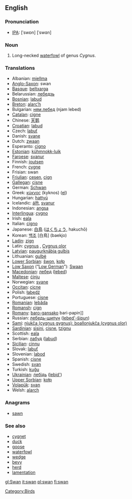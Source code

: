 ==English==

=== Pronunciation ===
*[[w:IPA|IPA]]: {{UK}} [ˈswɒn] {{US}} [ˈswɑn]

=== Noun ===
{{en-noun-reg}}

# Long-necked [[waterfowl]] of genus ''Cygnus''.

=== Translations ===
*Albanian: [[mjellma]]
*[[Anglo-Saxon]]: swan {{m}}
*[[Basque]]: [[beltxarga]]
*Belarussian: [[лебедзь]]
*[[Bosnian]]: [[labud]] {{f}}
*[[Breton]]: [[alarc’h]] {{m}}
*Bulgarian: [[ням лебед]] (njam lebed)
*[[Catalan]]: [[cigne]]
*Chinese: [[天鹅]]
*[[Croatian]]: [[labud]]
*Czech: [[labuť]]
*Danish: [[svane]]
*Dutch: [[zwaan]] {{f}}
*Esperanto: [[cigno]]
*[[Estonian]]: [[kühmnokk-luik]]
*[[Faroese]]: [[svanur]]
*Finnish: [[joutsen]]
*French: [[cygne]] {{m}}
*Frisian: swan
*[[Friulian]]: [[cesen]], [[cign]]
*[[Gallegan]]: [[cisne]]
*German: [[Schwan]] {{m}}
*Greek: [[κύκνος]]  (kyknos) ([[:el:κύκνος|el]])
*Hungarian: [[hattyú]]
*Icelandic: [[álft]], [[svanur]]
*Indonesian: [[angsa]]
*[[Interlingua]]: [[cygno]]
*Irish: [[eala]]
*Italian: [[cigno]] {{m}}
*Japanese: [[白鳥]] ([[はくちょう]], hakuchō)
*Korean: [[백조]] [白鳥] (baekjo)
*[[Ladin]]: [[zign]]
*Latin: [[cygnus]] {{m}}, [[Cygnus olor]]
*[[Latvian]]: [[paugurknābja gulbis]]
*Lithuanian: [[gulbė]]
*[[Lower Sorbian]]: [[šwon]], [[kołp]]
*[[Low Saxon]] (“[[Low German]]”): [[Swaan]] {{m}}
*[[Macedonian]]: [[лебед]] ([[lebed]])
*[[Maltese]]: [[ċinju]]
*Norwegian: [[svane]] {{m}}
*[[Occitan]]: [[cicne]]
*Polish: [[łabędź]] 
*Portuguese: [[cisne]] {{m}}
*[[Romanian]]: [[lebăda]]
*[[Romansh]]: [[cign]]
*[[Romany]]: [[baro-gansako]] {{m}} bari-papin]] {{f}}
*Russian: [[лебедь-шипун]] ([[lebed'-šipun]])
*[[Sami]]: [[njukča (cygnus gygnus); boallonjukča (cygnus olor)]]
*[[Sardinian]]: [[sìsini]], [[cisne]], [[tzignu]]
*Scottish: [[eala]]
*Serbian: [[лабуд]] ([[labud]])
*[[Sicilian]]: [[cinnu]]
*Slovak: [[labuť]]
*Slovenian: [[labod]] {{m}}
*Spanish: [[cisne]] {{m}}
*Swedish: [[svan]]
*Turkish: [[kuğu]]
*[[Ukrainian]]: [[лебідь]] ([[lebid']])
*[[Upper Sorbian]]: [[kołp]]
*[[Volapük]]: [[svan]]
*Welsh: [[alarch]]

===Anagrams===
*[[sawn]]

=== See also ===
*[[cygnet]]
*[[duck]]
*[[goose]]
*[[waterfowl]]
*[[wedge]]
*[[bevy]]
*[[herd]]
*[[lamentation]]



[[Category:Birds]]

[[gl:Swan]]
[[it:swan]]
[[pl:swan]]
[[fi:swan]]